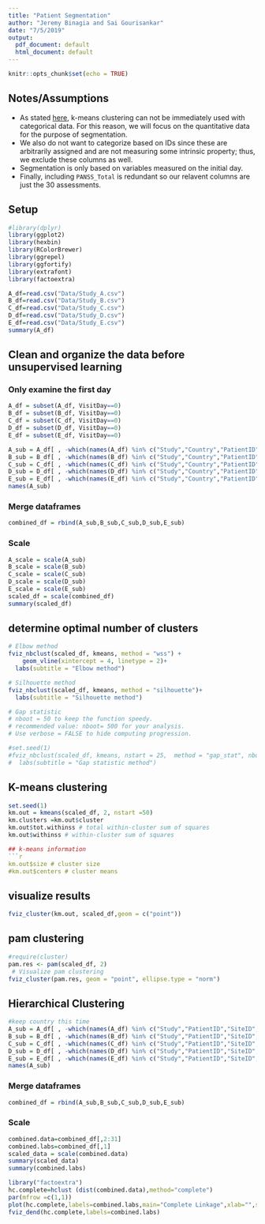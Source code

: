 ```yaml
---
title: "Patient Segmentation"
author: "Jeremy Binagia and Sai Gourisankar"
date: "7/5/2019"
output:
  pdf_document: default
  html_document: default
---
```


```r
knitr::opts_chunk$set(echo = TRUE)
```

## Notes/Assumptions
- As stated [here](https://datascience.stackexchange.com/questions/22/k-means-clustering-for-mixed-numeric-and-categorical-data?answertab=votes#tab-top), k-means clustering can not be immediately used with categorical data. For this reason, we will focus on the quantitative data for the purpose of segmentation.
- We also do not want to categorize based on IDs since these are arbitrarily assigned and are not measuring some intrinsic property; thus, we exclude these columns as well.
- Segmentation is only based on variables measured on the initial day.
- Finally, including `PANSS_Total` is redundant so our relavent columns are just the 30 assessments.


## Setup
```r
#library(dplyr)
library(ggplot2)
library(hexbin)
library(RColorBrewer)
library(ggrepel)
library(ggfortify)
library(extrafont)
library(factoextra)
```

```r
A_df=read.csv("Data/Study_A.csv")
B_df=read.csv("Data/Study_B.csv")
C_df=read.csv("Data/Study_C.csv")
D_df=read.csv("Data/Study_D.csv")
E_df=read.csv("Data/Study_E.csv")
summary(A_df)
```

## Clean and organize the data before unsupervised learning

### Only examine the first day
```r
A_df = subset(A_df, VisitDay==0)
B_df = subset(B_df, VisitDay==0)
C_df = subset(C_df, VisitDay==0)
D_df = subset(D_df, VisitDay==0)
E_df = subset(E_df, VisitDay==0)
```

```r
A_sub = A_df[ , -which(names(A_df) %in% c("Study","Country","PatientID","SiteID","RaterID","AssessmentiD","TxGroup","VisitDay","PANSS_Total","LeadStatus"))]
B_sub = B_df[ , -which(names(B_df) %in% c("Study","Country","PatientID","SiteID","RaterID","AssessmentiD","TxGroup","VisitDay","PANSS_Total","LeadStatus"))]
C_sub = C_df[ , -which(names(C_df) %in% c("Study","Country","PatientID","SiteID","RaterID","AssessmentiD","TxGroup","VisitDay","PANSS_Total","LeadStatus"))]
D_sub = D_df[ , -which(names(D_df) %in% c("Study","Country","PatientID","SiteID","RaterID","AssessmentiD","TxGroup","VisitDay","PANSS_Total","LeadStatus"))]
E_sub = E_df[ , -which(names(E_df) %in% c("Study","Country","PatientID","SiteID","RaterID","AssessmentiD","TxGroup","VisitDay","PANSS_Total","LeadStatus"))]
names(A_sub)
```

### Merge dataframes
```r
combined_df = rbind(A_sub,B_sub,C_sub,D_sub,E_sub)
```

### Scale
```r
A_scale = scale(A_sub)
B_scale = scale(B_sub)
C_scale = scale(C_sub)
D_scale = scale(D_sub)
E_scale = scale(E_sub)
scaled_df = scale(combined_df)
summary(scaled_df)
```

## determine optimal number of clusters
```r
# Elbow method
fviz_nbclust(scaled_df, kmeans, method = "wss") +
    geom_vline(xintercept = 4, linetype = 2)+
  labs(subtitle = "Elbow method")

# Silhouette method
fviz_nbclust(scaled_df, kmeans, method = "silhouette")+
  labs(subtitle = "Silhouette method")

# Gap statistic
# nboot = 50 to keep the function speedy.
# recommended value: nboot= 500 for your analysis.
# Use verbose = FALSE to hide computing progression.

#set.seed(1)
#fviz_nbclust(scaled_df, kmeans, nstart = 25,  method = "gap_stat", nboot = 50)+
#  labs(subtitle = "Gap statistic method")
```

## K-means clustering
```r
set.seed(1)
km.out = kmeans(scaled_df, 2, nstart =50)
km.clusters =km.out$cluster
km.out$tot.withinss # total within-cluster sum of squares
km.out$withinss # within-cluster sum of squares

## k-means information
```r
km.out$size # cluster size
#km.out$centers # cluster means
```

## visualize results
```r
fviz_cluster(km.out, scaled_df,geom = c("point"))
```

## pam clustering
```r
#require(cluster)
pam.res <- pam(scaled_df, 2)
 # Visualize pam clustering
fviz_cluster(pam.res, geom = "point", ellipse.type = "norm")
```

## Hierarchical Clustering
```r
#keep country this time
A_sub = A_df[ , -which(names(A_df) %in% c("Study","PatientID","SiteID","RaterID","AssessmentiD","TxGroup","VisitDay","PANSS_Total","LeadStatus"))]
B_sub = B_df[ , -which(names(B_df) %in% c("Study","PatientID","SiteID","RaterID","AssessmentiD","TxGroup","VisitDay","PANSS_Total","LeadStatus"))]
C_sub = C_df[ , -which(names(C_df) %in% c("Study","PatientID","SiteID","RaterID","AssessmentiD","TxGroup","VisitDay","PANSS_Total","LeadStatus"))]
D_sub = D_df[ , -which(names(D_df) %in% c("Study","PatientID","SiteID","RaterID","AssessmentiD","TxGroup","VisitDay","PANSS_Total","LeadStatus"))]
E_sub = E_df[ , -which(names(E_df) %in% c("Study","PatientID","SiteID","RaterID","AssessmentiD","TxGroup","VisitDay","PANSS_Total","LeadStatus"))]
names(A_sub)
```

### Merge dataframes
```r
combined_df = rbind(A_sub,B_sub,C_sub,D_sub,E_sub)
```

### Scale
```r
combined.data=combined_df[,2:31]
combined.labs=combined_df[,1]
scaled_data = scale(combined.data)
summary(scaled_data)
summary(combined.labs)
```


```r
library("factoextra")
hc.complete=hclust (dist(combined.data),method="complete")
par(mfrow =c(1,1))
plot(hc.complete,labels=combined.labs,main="Complete Linkage",xlab="",sub="",ylab="")
fviz_dend(hc.complete,labels=combined.labs)
```
